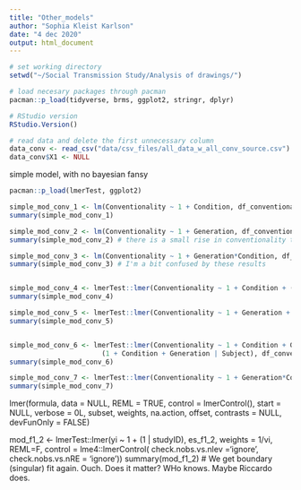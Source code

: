 ```yaml
---
title: "Other_models"
author: "Sophia Kleist Karlson"
date: "4 dec 2020"
output: html_document
---
```



```r
# set working directory
setwd("~/Social Transmission Study/Analysis of drawings/")

# load necesary packages through pacman
pacman::p_load(tidyverse, brms, ggplot2, stringr, dplyr)

# RStudio version
RStudio.Version()

# read data and delete the first unnecessary column
data_conv <- read_csv("data/csv_files/all_data_w_all_conv_source.csv") #we use all_data_w_all_conv_source.csv
data_conv$X1 <- NULL

```



simple model, with no bayesian fansy
```r
pacman::p_load(lmerTest, ggplot2)

simple_mod_conv_1 <- lm(Conventionality ~ 1 + Condition, df_conventionality)
summary(simple_mod_conv_1)

simple_mod_conv_2 <- lm(Conventionality ~ 1 + Generation, df_conventionality)
summary(simple_mod_conv_2) # there is a small rise in conventionality through generations across conditions

simple_mod_conv_3 <- lm(Conventionality ~ 1 + Generation*Condition, df_conventionality)
summary(simple_mod_conv_3) # I'm a bit confused by these results


simple_mod_conv_4 <- lmerTest::lmer(Conventionality ~ 1 + Condition + (1 + Condition | Subject), df_conventionality) # failed to converge
summary(simple_mod_conv_4)

simple_mod_conv_5 <- lmerTest::lmer(Conventionality ~ 1 + Generation + (1 + Generation | Subject), df_conventionality)# boundary singular fit and failed to converge
summary(simple_mod_conv_5)


simple_mod_conv_6 <- lmerTest::lmer(Conventionality ~ 1 + Condition + Generation + 
                       (1 + Condition + Generation | Subject), df_conventionality)
summary(simple_mod_conv_6)

simple_mod_conv_7 <- lmerTest::lmer(Conventionality ~ 1 + Generation*Condition + (1 + Generation*Condition | Subject), df_conventionality)
summary(simple_mod_conv_7)
```

lmer(formula, data = NULL, REML = TRUE, control = lmerControl(),
     start = NULL, verbose = 0L, subset, weights, na.action,
     offset, contrasts = NULL, devFunOnly = FALSE)

mod_f1_2 <- lmerTest::lmer(yi ~ 1 + (1 | studyID), es_f1_2, weights = 1/vi, REML=F, control = lme4::lmerControl( check.nobs.vs.nlev ='ignore', check.nobs.vs.nRE = 'ignore'))
summary(mod_f1_2) # We get boundary (singular) fit again. Ouch. Does it matter? WHo knows. Maybe Riccardo does.